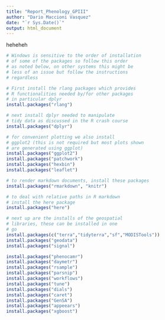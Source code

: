 ```yaml
---
title: "Report_Phenology_GPIII"
author: "Dario Maccioni Vasquez"
date: "`r Sys.Date()`"
output: html_document
---
```



heheheh


```r
# Windows is sensitive to the order of installation
# of some of the packages so follow this order 
# as noted below, on other systems this might be
# less of an issue but follow the instructions
# regardless

# First install the rlang packages which provides
# R functionalities needed by/for other packages
# in particular dplyr 
install.packages("rlang")

# next install dplyr needed to manipulate
# tidy data as discussed in the R crash course
install.packages("dplyr")

# for convenient plotting we also install
# ggplot2 (this is not required but most plots shown
# are generated using ggplot)
install.packages("ggplot2")
install.packages("patchwork")
install.packages("hexbin")
install.packages("leaflet")

# to render markdown documents, install these packages
install.packages("rmarkdown", "knitr") 

# to deal with relative paths in R markdown
# install the here package
install.packages("here")

# next up are the installs of the geospatial
# libraries, these can be installed in one
# go
install.packages(c("terra","tidyterra","sf","MODISTools"))
install.packages("geodata")
install.packages("signal")

install.packages("phenocamr")
install.packages("daymetr")
install.packages("rsample")
install.packages("parsnip")
install.packages("workflows")
install.packages("tune")
install.packages("dials")
install.packages("caret")
install.packages("GenSA")
install.packages("appeears")
install.packages("xgboost")
```

